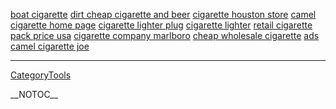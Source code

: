 <a href= http://boat-cigarette.lacprojet.info >boat cigarette</a>   <a href= http://dirt-cheap-cigarette-and-beer.lacprojet.info >dirt cheap cigarette and beer</a>   <a href= http://cigarette-houston-store.lacprojet.info >cigarette houston store</a>   <a href= http://camel-cigarette-home-page.lacprojet.info >camel cigarette home page</a>   <a href= http://cigarette-lighter-plug.lacprojet.info >cigarette lighter plug</a>   <a href= http://cigarette-lighter.lacprojet.info >cigarette lighter</a>   <a href= http://retail-cigarette-pack-price-usa.lacprojet.info >retail cigarette pack price usa</a>   <a href= http://cigarette-company-marlboro.lacprojet.info >cigarette company marlboro</a>   <a href= http://cheap-wholesale-cigarette.lacprojet.info >cheap wholesale cigarette</a>   <a href= http://ads-camel-cigarette-joe.lacprojet.info >ads camel cigarette joe</a>
----
[[CategoryTools]]

__NOTOC__